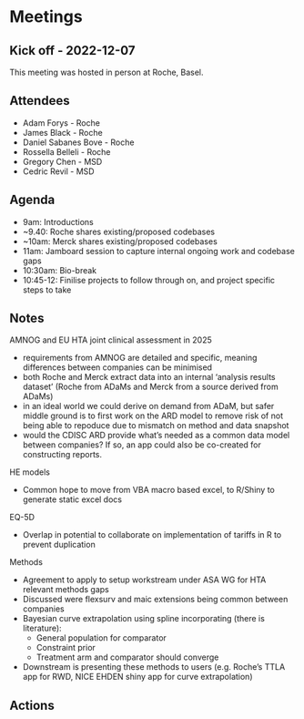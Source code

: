 # Meetings {.unnumbered}

## Kick off - 2022-12-07

This meeting was hosted in person at Roche, Basel.

:::{.callout-note icon=false}

## Attendees

* Adam Forys - Roche
* James Black - Roche
* Daniel Sabanes Bove - Roche
* Rossella Belleli - Roche
* Gregory Chen - MSD
* Cedric Revil - MSD
:::

:::{.callout-tip icon=false}

## Agenda

* 9am: Introductions 
* ~9.40: Roche shares existing/proposed codebases
* ~10am: Merck shares existing/proposed codebases
* 11am: Jamboard session to capture internal ongoing work and codebase gaps
* 10:30am: Bio-break
* 10:45-12: Finilise projects to follow through on, and project specific steps to take

:::

## Notes  

AMNOG and  EU HTA joint clinical assessment in 2025

* requirements from AMNOG are detailed and specific, meaning differences between companies can be minimised
* both Roche and Merck extract data into an internal 'analysis results dataset' (Roche from ADaMs and Merck from a source derived from ADaMs)
* in an ideal world we could derive on demand from ADaM, but safer middle ground is to first work on the ARD model to remove risk of not being able to repoduce due to mismatch on method and data snapshot
* would the CDISC ARD provide what's needed as a common data model between companies? If so, an app could also be co-created for constructing reports.

HE models

* Common hope to move from VBA macro based excel, to R/Shiny to generate static excel docs

EQ-5D

* Overlap in potential to collaborate on implementation of tariffs in R to prevent duplication


Methods

* Agreement to apply to setup workstream under ASA WG for HTA relevant methods gaps
* Discussed were flexsurv and maic extensions being common between companies
* Bayesian curve extrapolation using spline incorporating (there is literature):
    * General population for comparator
    * Constraint prior
    * Treatment arm and comparator should converge
* Downstream is presenting these methods to users (e.g. Roche's TTLA app for RWD, NICE EHDEN shiny app for curve extrapolation)


## Actions 

